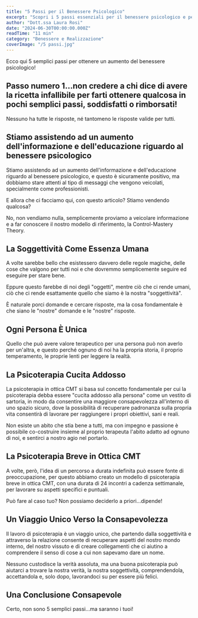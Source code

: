 ```yaml
---
title: "5 Passi per il Benessere Psicologico"
excerpt: "Scopri i 5 passi essenziali per il benessere psicologico e perché non esistono ricette magiche valide per tutti."
author: "Dott.ssa Laura Rosi"
date: "2024-06-30T00:00:00.000Z"
readTime: "11 min"
category: "Benessere e Realizzazione"
coverImage: "/5 passi.jpg"
---
```


Ecco qui 5 semplici passi per ottenere un aumento del benessere psicologico!

## Passo numero 1…non credere a chi dice di avere la ricetta infallibile per farti ottenere qualcosa in pochi semplici passi, soddisfatti o rimborsati!

Nessuno ha tutte le risposte, né tantomeno le risposte valide per tutti.

## Stiamo assistendo ad un aumento dell'informazione e dell'educazione riguardo al benessere psicologico

Stiamo assistendo ad un aumento dell'informazione e dell'educazione riguardo al benessere psicologico, e questo è sicuramente positivo, ma dobbiamo stare attenti al tipo di messaggi che vengono veicolati, specialmente come professionisti.

E allora che ci facciamo qui, con questo articolo? Stiamo vendendo qualcosa?

No, non vendiamo nulla, semplicemente proviamo a veicolare informazione e a far conoscere il nostro modello di riferimento, la Control-Mastery Theory.

## La Soggettività Come Essenza Umana

A volte sarebbe bello che esistessero davvero delle regole magiche, delle cose che valgono per tutti noi e che dovremmo semplicemente seguire ed eseguire per stare bene.

Eppure questo farebbe di noi degli "oggetti", mentre ciò che ci rende umani, ciò che ci rende esattamente quello che siamo è la nostra "soggettività".

È naturale porci domande e cercare risposte, ma la cosa fondamentale è che siano le "nostre" domande e le "nostre" risposte.

## Ogni Persona È Unica

Quello che può avere valore terapeutico per una persona può non averlo per un'altra, e questo perché ognuno di noi ha la propria storia, il proprio temperamento, le proprie lenti per leggere la realtà.

## La Psicoterapia Cucita Addosso

La psicoterapia in ottica CMT si basa sul concetto fondamentale per cui la psicoterapia debba essere "cucita addosso alla persona" come un vestito di sartoria, in modo da consentire una maggiore consapevolezza all'interno di uno spazio sicuro, dove la possibilità di recuperare padronanza sulla propria vita consentirà di lavorare per raggiungere i propri obiettivi, sani e reali.

Non esiste un abito che stia bene a tutti, ma con impegno e passione è possibile co-costruire insieme al proprio terapeuta l'abito adatto ad ognuno di noi, e sentirci a nostro agio nel portarlo.

## La Psicoterapia Breve in Ottica CMT

A volte, però, l'idea di un percorso a durata indefinita può essere fonte di preoccupazione, per questo abbiamo creato un modello di psicoterapia breve in ottica CMT, con una durata di 24 incontri a cadenza settimanale, per lavorare su aspetti specifici e puntuali.

Può fare al caso tuo? Non possiamo deciderlo a priori…dipende!

## Un Viaggio Unico Verso la Consapevolezza

Il lavoro di psicoterapia è un viaggio unico, che partendo dalla soggettività e attraverso la relazione consente di recuperare aspetti del nostro mondo interno, del nostro vissuto e di creare collegamenti che ci aiutino a comprendere il senso di cose a cui non sapevamo dare un nome.

Nessuno custodisce la verità assoluta, ma una buona psicoterapia può aiutarci a trovare la nostra verità, la nostra soggettività, comprendendola, accettandola e, solo dopo, lavorandoci su per essere più felici.

## Una Conclusione Consapevole

Certo, non sono 5 semplici passi…ma saranno i tuoi!

